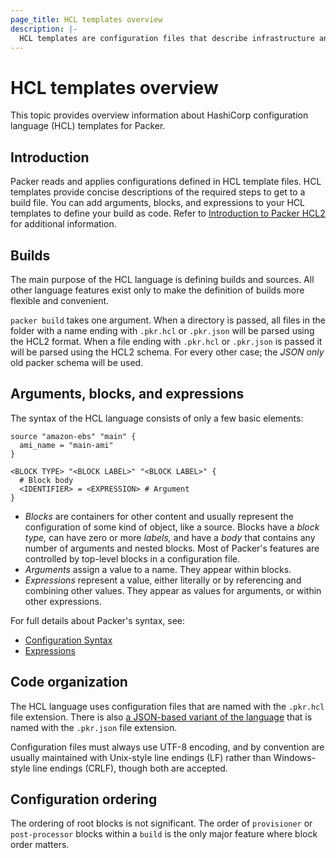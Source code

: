 ```yaml
---
page_title: HCL templates overview
description: |-
  HCL templates are configuration files that describe infrastructure and set variables using HashiCorp configuration language (HCL). Learn about HCL templates for Packer.
---
```


# HCL templates overview

This topic provides overview information about HashiCorp configuration language (HCL) templates for Packer.

## Introduction

Packer reads and applies configurations defined in HCL template files. HCL templates provide concise descriptions of the required steps to get to a build file. You can add arguments, blocks, and expressions to your HCL templates to define your build as code. Refer to [Introduction to Packer HCL2](/packer/guides/hcl) for additional information.

## Builds

The main purpose of the HCL language is defining builds and sources. All other
language features exist only to make the definition of builds more flexible and
convenient.

`packer build` takes one argument. When a directory is passed, all files in the
folder with a name ending with `.pkr.hcl` or `.pkr.json` will be parsed using
the HCL2 format. When a file ending with `.pkr.hcl` or `.pkr.json` is passed it
will be parsed using the HCL2 schema. For every other case; the _JSON only_ old
packer schema will be used.

## Arguments, blocks, and expressions

The syntax of the HCL language consists of only a few basic elements:

```hcl
source "amazon-ebs" "main" {
  ami_name = "main-ami"
}

<BLOCK TYPE> "<BLOCK LABEL>" "<BLOCK LABEL>" {
  # Block body
  <IDENTIFIER> = <EXPRESSION> # Argument
}
```

- _Blocks_ are containers for other content and usually represent the
  configuration of some kind of object, like a source. Blocks have a
  _block type,_ can have zero or more _labels,_ and have a _body_ that contains
  any number of arguments and nested blocks. Most of Packer's features are
  controlled by top-level blocks in a configuration file.
- _Arguments_ assign a value to a name. They appear within blocks.
- _Expressions_ represent a value, either literally or by referencing and
  combining other values. They appear as values for arguments, or within other
  expressions.

For full details about Packer's syntax, see:

- [Configuration Syntax](/packer/docs/templates/hcl_templates/syntax)
- [Expressions](/packer/docs/templates/hcl_templates/expressions)

## Code organization

The HCL language uses configuration files that are named with the `.pkr.hcl`
file extension. There is also [a JSON-based variant of the
language](/packer/docs/templates/hcl_templates/syntax-json) that is named with the `.pkr.json` file
extension.

Configuration files must always use UTF-8 encoding, and by convention are
usually maintained with Unix-style line endings (LF) rather than Windows-style
line endings (CRLF), though both are accepted.

## Configuration ordering

The ordering of root blocks is not significant. The order of `provisioner` or
`post-processor` blocks within a `build` is the only major feature where block
order matters.
